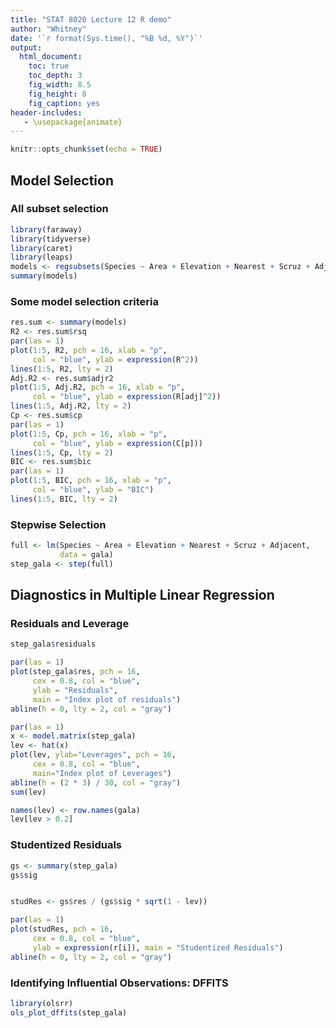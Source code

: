 ```yaml
---
title: "STAT 8020 Lecture 12 R demo"
author: "Whitney"
date: '`r format(Sys.time(), "%B %d, %Y")`'
output:
  html_document:
    toc: true
    toc_depth: 3
    fig_width: 8.5
    fig_height: 8
    fig_caption: yes
header-includes:
   - \usepackage{animate}
---
```


```r
knitr::opts_chunk$set(echo = TRUE)
```


## Model Selection

### All subset selection

```r
library(faraway)
library(tidyverse)
library(caret)
library(leaps)
models <- regsubsets(Species ~ Area + Elevation + Nearest + Scruz + Adjacent, data = gala, nvmax = 5)
summary(models)
```

### Some model selection criteria
 
```r
res.sum <- summary(models)
R2 <- res.sum$rsq
par(las = 1)
plot(1:5, R2, pch = 16, xlab = "p",
     col = "blue", ylab = expression(R^2))
lines(1:5, R2, lty = 2)
Adj.R2 <- res.sum$adjr2
plot(1:5, Adj.R2, pch = 16, xlab = "p",
     col = "blue", ylab = expression(R[adj]^2))
lines(1:5, Adj.R2, lty = 2)
Cp <- res.sum$cp
par(las = 1)
plot(1:5, Cp, pch = 16, xlab = "p",
     col = "blue", ylab = expression(C[p]))
lines(1:5, Cp, lty = 2)
BIC <- res.sum$bic
par(las = 1)
plot(1:5, BIC, pch = 16, xlab = "p",
     col = "blue", ylab = "BIC")
lines(1:5, BIC, lty = 2)
```

### Stepwise Selection

```r
full <- lm(Species ~ Area + Elevation + Nearest + Scruz + Adjacent,
           data = gala)
step_gala <- step(full)
```


## Diagnostics in Multiple Linear Regression

### Residuals and Leverage

```r
step_gala$residuals

par(las = 1)
plot(step_gala$res, pch = 16,
     cex = 0.8, col = "blue",
     ylab = "Residuals",
     main = "Index plot of residuals")
abline(h = 0, lty = 2, col = "gray")

par(las = 1)
x <- model.matrix(step_gala)
lev <- hat(x)
plot(lev, ylab="Leverages", pch = 16,
     cex = 0.8, col = "blue",
     main="Index plot of Leverages")
abline(h = (2 * 3) / 30, col = "gray")
sum(lev)

names(lev) <- row.names(gala)
lev[lev > 0.2]
```

### Studentized Residuals

```r
gs <- summary(step_gala)
gs$sig


studRes <- gs$res / (gs$sig * sqrt(1 - lev))

par(las = 1)
plot(studRes, pch = 16,
     cex = 0.8, col = "blue",
     ylab = expression(r[i]), main = "Studentized Residuals")
abline(h = 0, lty = 2, col = "gray")
```

### Identifying Influential Observations: DFFITS
```r
library(olsrr)
ols_plot_dffits(step_gala)
```





















